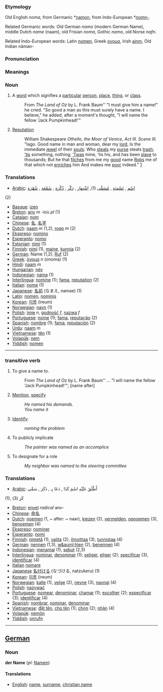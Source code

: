=== Etymology ===
Old English ''noma'', from Germanic *[[namon]], from Indo-European *[[nomn-]].

Related Germanic words: Old German ''namo'' (modern German Name), middle Dutch ''name'' (naam), old Frisian ''noma'', Gothic ''namo'', old Norse ''nafn''.

Related Indo-European words: Latin [[nomen]], Greek [[ονομα]], Irish [[ainm]], Old Indian n&acirc;man-

=== Pronunciation ===

=== Meanings ===

=== Noun ===
# A [[word]] which signifies a [[particular]] [[person]], [[place]], [[thing]], or [[class]]. 
#:From ''The Land of Oz'' by L. Frank Baum'' "I must give him a name!" he cried. "So good a man as this must surely have a name. I believe," he added, after a moment's thought, "I will name the fellow 'Jack Pumpkinhead!'"
# [[Reputation]]
#: William Shakespeare <i>Othello, the Moor of Venice, Act III. Scene III.</i> "Iago. Good name in man and woman, dear my [[lord]], Is the immediate [[jewel]] of their [[soul|souls]]: Who [[steal|steals]] my [[purse]] steals [[trash]]; [[’tis]] something, nothing; [[’Twas]] mine, ’tis his, and has been [[slave]] to thousands; But he that [[filtch|filches]] from me my [[good]] name [[rob|Robs]] me of that which not [[enrich|enriches]] him And makes me [[poor]] indeed." [http://www.bartleby.com/100/138.34.42.html]

=== Translations ===
*[[Arabic]]: [[اِسْم]] , [[تَسْمِيَة]] , [[مُسَمًّى]]   (1), [[اِشْتِهار]] , [[ذِكْر]] , [[ذُكْرَة]] , [[سُمْعَة]] , [[شُهْرَة]]
(2)
*[[Basque]]: [[izen]]
*[[Breton]]: [[anv]] ''m'' -ioù ''pl'' (1)
*[[Catalan]]: [[nom]]
*[[Chinese]]: [[名]], [[名字]]
*[[Dutch]]: [[naam]] ''m'' (1,2), [[roep]] ''m'' (2)
*[[Ekspreso]]: [[nomino]]
*[[Esperanto]]: [[nomo]]
*[[Estonian]]: [[nimi]] (1)
*[[Finnish]]: [[nimi]] (1), [[maine]], [[kunnia]] (2)
*[[German]]: Name (1,2), [[Ruf]] (2)
*[[Greek]]: [[όνομα]] ''n'' (onoma) (1)
*[[Hindi]]: [[naam]] ''m''
*[[Hungarian]]: [[név]]
*[[Indonesian]]: [[nama]] (1) 
*[[Interlingua]]: [[nomine]] (1); [[fama]], [[reputation]] (2)
*[[Italian]]: [[nome]] (1)
*[[Japanese]]: [[名前]] (なまえ, namae) (1)
*[[Latin]]: [[nomen]], [[nominis]]
*[[Korean]]: [[이름]] (ireum)
*[[Norwegian]]: [[navn]] (1)
*[[Polish]]: [[imię]] ''n'', [[godność]] ''f'', [[nazwa]] ''f''
*[[Portuguese]]: [[nome]] (1); [[fama]], [[reputação]] (2)
*[[Spanish]]: [[nombre]] (1); [[fama]], [[reputación]] (2)
*[[Urdu]]: [[naam]] ''m''
*[[Vietnamese]]: [[tên]] (1)
*[[Volapük]]: [[nem]]
*[[Yiddish]]: [[nomen]]

----

=== transitive verb ===
# To give a name to.
#: From ''The Land of Oz'' by L. Frank Baum'' ... "I will name the fellow 'Jack Pumpkinhead!'"; [name after]
# [[Mention]], [[specify]]
#: ''He named his demands.''
#: ''You name it''
# [[Identify]]:
#: ''naming the problem''
# To publicly implicate
#: ''The painter was named as an accomplice''
# To designate for a role
#: ''My neighbor was named to the steering committee''

=== Translations ===
*[[Arabic]]: أَطْلَقَ عَلَيْهِ اسْمَ كَذَا , دَعَا بِـ , ذَكَرَ , سَمَّى 
(1),
كَرَ 
(3)   
*[[Breton]]: [[envel]] ''radical'' anv-
*[[Chinese]]: [[命名]]
*[[Dutch]]: [[noemen]] (1, ~ after: ~ naar), [[kiezen]] (2), [[vermelden]], [[opnoemen]] (3), [[benoemen]] (4)
*[[Ekspreso]]: [[nominer]]
*[[Esperanto]]: [[nomi]]
*[[Finnish]]: [[nimetä]] (1), [[valita]] (2), [[ilmoittaa]] (3), [[tunnistaa]] (4)
*[[German]]: [[nennen]] (1,3), [[w&auml;hlen]] (2), [[benennen]] (4)
*[[Indonesian]]: [[nama|menamai]] (1), [[sebut]] (2,3)
*[[Interlingua]]: [[nominar]], [[denominar]] (1); [[seliger]], [[eliger]] (2); [[specificar]] (3), [[identificar]] (4)
*[[Italian]] [[nomare]]
*[[Japanese]] [[名付ける]] (なづける, natzukeru) (1)
*[[Korean]]: [[이름]] (ireum)
*[[Norwegian]]: [[kalle]] (1), [[velge]] (2), [[nevne]] (3), [[navngi]] (4)
*[[Polish]]: [[nazywać]]
*[[Portuguese]]:  [[nomear]], [[denominar]], [[chamar]] (1); [[escolher]] (2); [[especificar]] (3); [[identificar]] (4)
*[[Spanish]]: [[nombrar]], [[nominar]], [[denominar]]
*[[Vietnamese]]: [[đặt tên]], [[cho tên]] (1); [[chọn]] (2); [[nhận]] (4)
*[[Volapük]]: [[nemön]]
*[[Yiddish]]: [[onrufn]]

----

== [[German]] ==
=== Noun ===
'''der Name''' (''pl:'' [[Namen]])

====Translations====
*[[English]]: [[name]], [[surname]], [[christian name]]